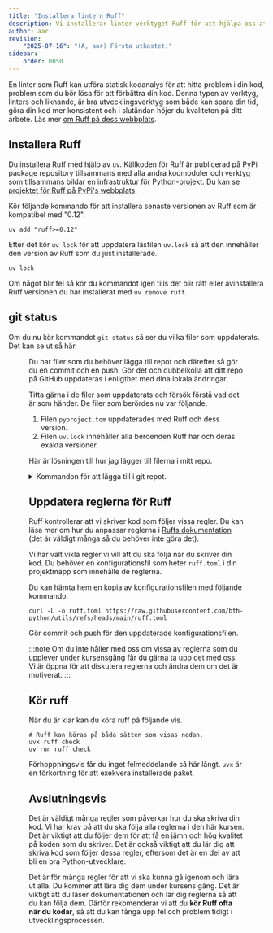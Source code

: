 ```yaml
---
title: "Installera lintern Ruff" 
description: Vi installerar linter-verktyget Ruff för att hjälpa oss att formattera koden och hitta små buggar genom statisk kodanalys.
author: aar
revision:
    "2025-07-16": "(A, aar) Första utkastet."
sidebar:
    order: 0050
---
```



En linter som Ruff kan utföra statisk kodanalys för att hitta problem i din kod, problem som du bör lösa för att förbättra din kod. Denna typen av verktyg, linters och liknande, är bra utvecklingsverktyg som både kan spara din tid, göra din kod mer konsistent och i slutändan höjer du kvaliteten på ditt arbete. Läs mer [om Ruff på dess webbplats](https://docs.astral.sh/ruff/).



## Installera Ruff

Du installera Ruff med hjälp av `uv`. Källkoden för Ruff är publicerad på PyPi package repository tillsammans med alla andra kodmoduler och verktyg som tillsammans bildar en infrastruktur för Python-projekt. Du kan se [projektet för Ruff på PyPi's webbplats](https://pypi.org/project/ruff/).

Kör följande kommando för att installera senaste versionen av Ruff som är kompatibel med "0.12".

```console title="Installera verktyget Ruff med uv."
uv add "ruff>=0.12"
```

Efter det kör `uv lock` för att uppdatera låsfilen `uv.lock` så att den innehåller den version av Ruff som du just installerade.

```console title="Uppdatera uv.lock."
uv lock
```

Om något blir fel så kör du kommandot igen tills det blir rätt eller avinstallera Ruff versionen du har installerat med `uv remove ruff`.



## git status

Om du nu kör kommandot `git status` så ser du vilka filer som uppdaterats. Det kan se ut så här.


<Figure 
    src={ruff1}
    caption="Inspektera vilka filer som uppdaterats."
/>

Du har filer som du behöver lägga till repot och därefter så gör du en commit och en push. Gör det och dubbelkolla att ditt repo på GitHub uppdateras i enligthet med dina lokala ändringar.

Titta gärna i de filer som uppdaterats och försök förstå vad det är som händer. De filer som berördes nu var följande.

1. Filen `pyproject.tom` uppdaterades med Ruff och dess version.
1. Filen `uv.lock` innehåller alla beroenden Ruff har och deras exakta versioner.

Här är lösningen till hur jag lägger till filerna i mitt repo.

<details>
<summary>Kommandon för att lägga till i git repot.</summary>

```bash title="Lägg till fil i git repot."
# Add all files that are not part of the repo
git add .

# Commit the changes
git commit -a -m "Installed Ruff"

# Push the changes to the remote
git push
```

Glöm inte att göra `git status` och kanske även `git lg` för att se status på ditt repo.

</details>



## Uppdatera reglerna för Ruff

Ruff kontrollerar att vi skriver kod som följer vissa regler. Du kan läsa mer om hur du anpassar reglerna i [Ruffs dokumentation](https://docs.astral.sh/ruff/rules/) (det är väldigt många så du behöver inte göra det).

Vi har valt vikla regler vi vill att du ska följa när du skriver din kod. Du behöver en konfigurationsfil som heter `ruff.toml` i din projektmapp som innehålle de reglerna.

Du kan hämta hem en kopia av konfigurationsfilen med följande kommando.

```console title="Hämta kursens version av konfigurationsfilen ruff.toml."
curl -L -o ruff.toml https://raw.githubusercontent.com/bth-python/utils/refs/heads/main/ruff.toml
```

Gör commit och push för den uppdaterade konfigurationsfilen.

:::note
Om du inte håller med oss om vissa av reglerna som du upplever under kursensgång får du gärna ta upp det med oss. Vi är öppna för att diskutera reglerna och ändra dem om det är motiverat.
:::

## Kör ruff

När du är klar kan du köra ruff på följande vis.

```console title="Kör ruff."
# Ruff kan köras på båda sätten som visas nedan.
uvx ruff check
uv run ruff check
```

Förhoppningsvis får du inget felmeddelande så här långt. `uvx` är en förkortning för att exekvera installerade paket.


## Avslutningsvis

Det är väldigt många regler som påverkar hur du ska skriva din kod. Vi har krav på att du ska följa alla reglerna i den här kursen. Det är viktigt att du följer dem för att få en jämn och hög kvalitet på koden som du skriver. Det är också viktigt att du lär dig att skriva kod som följer dessa regler, eftersom det är en del av att bli en bra Python-utvecklare.

Det är för många regler för att vi ska kunna gå igenom och lära ut alla. Du kommer att lära dig dem under kursens gång. Det är viktigt att du läser dokumentationen och lär dig reglerna så att du kan följa dem. Därför rekomenderar vi att du **kör Ruff ofta när du kodar**, så att du kan fånga upp fel och problem tidigt i utvecklingsprocessen.